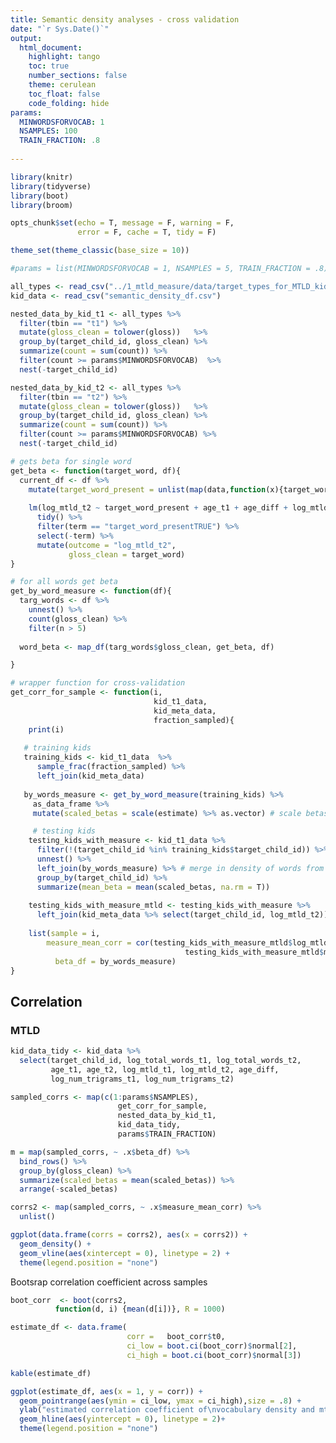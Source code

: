 ```yaml
---
title: Semantic density analyses - cross validation
date: "`r Sys.Date()`"
output:
  html_document:
    highlight: tango
    toc: true
    number_sections: false
    theme: cerulean
    toc_float: false
    code_folding: hide
params: 
  MINWORDSFORVOCAB: 1
  NSAMPLES: 100
  TRAIN_FRACTION: .8
      
---
```


```r
library(knitr)
library(tidyverse)
library(boot)
library(broom)

opts_chunk$set(echo = T, message = F, warning = F, 
               error = F, cache = T, tidy = F)

theme_set(theme_classic(base_size = 10))
```

```r
#params = list(MINWORDSFORVOCAB = 1, NSAMPLES = 5, TRAIN_FRACTION = .8)

```


```r
all_types <- read_csv("../1_mtld_measure/data/target_types_for_MTLD_kids_600_900.csv")
kid_data <- read_csv("semantic_density_df.csv")
```

```r
nested_data_by_kid_t1 <- all_types %>%
  filter(tbin == "t1") %>%
  mutate(gloss_clean = tolower(gloss))   %>%
  group_by(target_child_id, gloss_clean) %>%
  summarize(count = sum(count)) %>%
  filter(count >= params$MINWORDSFORVOCAB)  %>%
  nest(-target_child_id)

nested_data_by_kid_t2 <- all_types %>%
  filter(tbin == "t2") %>%
  mutate(gloss_clean = tolower(gloss))   %>%
  group_by(target_child_id, gloss_clean) %>%
  summarize(count = sum(count)) %>%
  filter(count >= params$MINWORDSFORVOCAB) %>%
  nest(-target_child_id)
```

```r
# gets beta for single word
get_beta <- function(target_word, df){
  current_df <- df %>%
    mutate(target_word_present = unlist(map(data,function(x){target_word %in% x$gloss_clean})))
  
    lm(log_mtld_t2 ~ target_word_present + age_t1 + age_diff + log_mtld_t1, data = current_df) %>%
      tidy() %>%
      filter(term == "target_word_presentTRUE") %>%
      select(-term) %>%
      mutate(outcome = "log_mtld_t2",
             gloss_clean = target_word)
}

# for all words get beta
get_by_word_measure <- function(df){
  targ_words <- df %>%
    unnest() %>%
    count(gloss_clean) %>%
    filter(n > 5)
  
  word_beta <- map_df(targ_words$gloss_clean, get_beta, df) 

}

# wrapper function for cross-validation
get_corr_for_sample <- function(i, 
                                kid_t1_data,
                                kid_meta_data,
                                fraction_sampled){
    print(i)
  
   # training kids
   training_kids <- kid_t1_data  %>%
      sample_frac(fraction_sampled) %>%
      left_join(kid_meta_data)
   
   by_words_measure <- get_by_word_measure(training_kids) %>%
     as_data_frame %>%
     mutate(scaled_betas = scale(estimate) %>% as.vector) # scale betas

     # testing kids
    testing_kids_with_measure <- kid_t1_data %>%
      filter(!(target_child_id %in% training_kids$target_child_id)) %>%
      unnest() %>%
      left_join(by_words_measure) %>% # merge in density of words from kid 2
      group_by(target_child_id) %>%
      summarize(mean_beta = mean(scaled_betas, na.rm = T))
  
    testing_kids_with_measure_mtld <- testing_kids_with_measure %>%
      left_join(kid_meta_data %>% select(target_child_id, log_mtld_t2)) 
    
    list(sample = i, 
        measure_mean_corr = cor(testing_kids_with_measure_mtld$log_mtld_t2,
                                       testing_kids_with_measure_mtld$mean_beta)[[1]],
          beta_df = by_words_measure)
}

```

## Correlation {.tabset}
### MTLD
```r
kid_data_tidy <- kid_data %>%
  select(target_child_id, log_total_words_t1, log_total_words_t2, 
         age_t1, age_t2, log_mtld_t1, log_mtld_t2, age_diff, 
         log_num_trigrams_t1, log_num_trigrams_t2)

sampled_corrs <- map(c(1:params$NSAMPLES), 
                        get_corr_for_sample, 
                        nested_data_by_kid_t1, 
                        kid_data_tidy, 
                        params$TRAIN_FRACTION)

m = map(sampled_corrs, ~ .x$beta_df) %>%
  bind_rows() %>%
  group_by(gloss_clean) %>%
  summarize(scaled_betas = mean(scaled_betas)) %>%
  arrange(-scaled_betas)

corrs2 <- map(sampled_corrs, ~ .x$measure_mean_corr) %>%
  unlist() 

```

```r
ggplot(data.frame(corrs = corrs2), aes(x = corrs2)) +
  geom_density() +
  geom_vline(aes(xintercept = 0), linetype = 2) +
  theme(legend.position = "none")
```


Bootsrap correlation coefficient across samples
```r
boot_corr  <- boot(corrs2, 
          function(d, i) {mean(d[i])}, R = 1000) 

estimate_df <- data.frame(
                          corr =   boot_corr$t0, 
                          ci_low = boot.ci(boot_corr)$normal[2],
                          ci_high = boot.ci(boot_corr)$normal[3])

kable(estimate_df)
```

```r
ggplot(estimate_df, aes(x = 1, y = corr)) +
  geom_pointrange(aes(ymin = ci_low, ymax = ci_high),size = .8) +
  ylab("estimated correlation coefficient of\nvocabulary density and mtld at time 2") +
  geom_hline(aes(yintercept = 0), linetype = 2)+
  theme(legend.position = "none")
```
